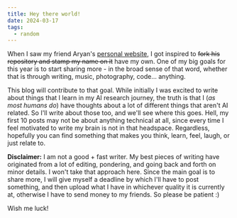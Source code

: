 ```yaml
---
title: Hey there world!
date: 2024-03-17
tags:
  - random
---
```


When I saw my friend Aryan's [personal website](https://aryanmann.com/), I got inspired to ~~fork his repository and stamp my name on it~~ have my own. 
One of my big goals for this year is to start sharing more - in the broad sense of that word, whether that is through writing, music, photography, code... anything. 

This blog will contribute to that goal. While initially I was excited to write about things that I learn in my AI research journey, the truth is that I (*as most humans do*) have thoughts about a lot of different things that aren't AI related.
So I'll write about those too, and we'll see where this goes. Hell, my first 10 posts may not be about anything technical at all, since every time I feel motivated to write my brain is not in that headspace. Regardless, hopefully you can find something that makes you think, learn, feel, laugh, or just relate to. 

**Disclaimer:** I am not a good + fast writer. My best pieces of writing have originated from a lot of editing, pondering, and going back and forth on minor details. 
I won't take that approach here. Since the main goal is to share more, I will give myself a deadline by which I'll have to post something, and then upload what I have in whichever quality it is currently at, otherwise I have to send money to my friends. So please be patient :)

Wish me luck!